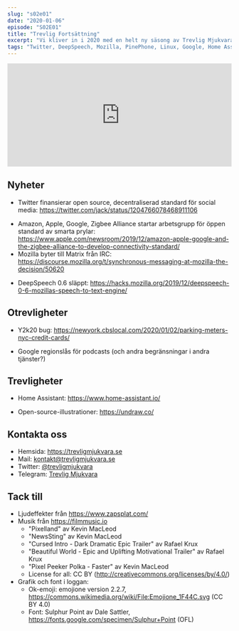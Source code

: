```yaml
---
slug: "s02e01"
date: "2020-01-06"
episode: "S02E01"
title: "Trevlig Fortsättning"
excerpt: "Vi kliver in i 2020 med en helt ny säsong av Trevlig Mjukvara. Som vanligt diskuterar vi nyheter, otrevligheter och trevligheter. Vi blir lite besvikna på Google, glada på Mozilla och allmänt imponerade av Home Assistant!"
tags: "Twitter, DeepSpeech, Mozilla, PinePhone, Linux, Google, Home Assistant, ActivityPub, Amazon, Apple, Zigbee, Open Source, Plasma, KDE, Matrix"
---
```


<!-- Går det inte att sätta några av dessa dynamiskt utifrån värdena på slugsen där uppe? -->
<SEO title="S02E01 - Trevlig Fortsättning" />
<div style="width: 100%;">
<iframe src="https://open.spotify.com/embed-podcast/episode/1eyAgvpUosQyusmp1Klbb0" width="100%" height="232" frameborder="0" allowtransparency="true" allow="encrypted-media"></iframe>
</div>

## Nyheter
- Twitter finansierar open source, decentraliserad standard för social media: https://twitter.com/jack/status/1204766078468911106
<!---
  * ActivityPub?
   - mastodon
   - Nextcloud
  * Ny standard?
--->
- Amazon, Apple, Google, Zigbee Alliance startar arbetsgrupp för öppen standard av smarta prylar: https://www.apple.com/newsroom/2019/12/amazon-apple-google-and-the-zigbee-alliance-to-develop-connectivity-standard/
- Mozilla byter till Matrix från IRC: https://discourse.mozilla.org/t/synchronous-messaging-at-mozilla-the-decision/50620
<!---
 * andra som bytt: KDE, French Ministry of Digital
--->
- DeepSpeech 0.6 släppt: https://hacks.mozilla.org/2019/12/deepspeech-0-6-mozillas-speech-to-text-engine/
<!---
 * 22 gånger mindre minnesanvändning
 * startar 500 gånger snabbare
 * engelska modellen 50% mindre
 --->


## Otrevligheter
- Y2k20 bug: https://newyork.cbslocal.com/2020/01/02/parking-meters-nyc-credit-cards/
<!---
  * 14 000 automater i NYC
--->
- Google regionslås för podcasts (och andra begränsningar i andra tjänster?)
<!---
  * google+ invite only 
  * google wave invite only
  * stadia
  * google buzz
--->
## Trevligheter
- Home Assistant: https://www.home-assistant.io/
<!---
  * vad: hubben för alla sina prylar
  * öppna alternativ: openhab, domoticz
  * stängda motsvarigheter: samsung smart things, homey, hue bridge 
  * usp: open source, lokal, extremt populär (10:e plats av mest contributors på github)
  * baksidor: inte version 1.0 än... men 0.103
--->
- Open-source-illustrationer: https://undraw.co/

<!---
## Utmaningar
Alex PinePhone kommer snart... troligen
Seb funderar på linux...
--->

## Kontakta oss
- Hemsida: https://trevligmjukvara.se
- Mail: kontakt@trevligmjukvara.se
- Twitter: [@trevligmjukvara](https://twitter.com/trevligmjukvara)
- Telegram: [Trevlig Mjukvara](https://t.me/joinchat/DlijABRluWXX47HaCxSWnw)

## Tack till
- Ljudeffekter från https://www.zapsplat.com/ 
- Musik från https://filmmusic.io
  * "Pixelland" av Kevin MacLeod
  * "NewsSting" av Kevin MacLeod 
  * "Cursed Intro - Dark Dramatic Epic Trailer" av Rafael Krux
  * "Beautiful World - Epic and Uplifting Motivational Trailer" av Rafael Krux
  * "Pixel Peeker Polka - Faster" av Kevin MacLeod
  * License for all: CC BY (http://creativecommons.org/licenses/by/4.0/)
- Grafik och font i loggan:
  * Ok-emoji: emojione version 2.2.7, https://commons.wikimedia.org/wiki/File:Emojione_1F44C.svg (CC BY 4.0)
  * Font: Sulphur Point av Dale Sattler, https://fonts.google.com/specimen/Sulphur+Point (OFL)
